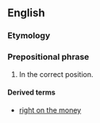 ==English==

===Etymology===
{{rfe}}

===Prepositional phrase===
{{infl|en|prepositional phrase|head=[[on]] [[the]] [[money]]}}

# In the correct position.

====Derived terms====
* [[right on the money]]
